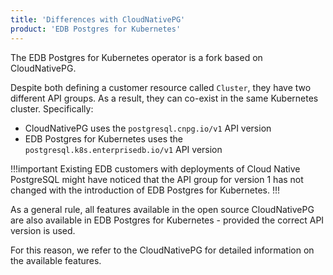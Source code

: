 ```yaml
---
title: 'Differences with CloudNativePG'
product: 'EDB Postgres for Kubernetes'
---
```


The EDB Postgres for Kubernetes operator is a fork based on CloudNativePG.

Despite both defining a customer resource called `Cluster`, they have two
different API groups. As a result, they can co-exist in the same Kubernetes
cluster. Specifically:

- CloudNativePG uses the `postgresql.cnpg.io/v1` API version
- EDB Postgres for Kubernetes uses the `postgresql.k8s.enterprisedb.io/v1` API version

!!!important
Existing EDB customers with deployments of Cloud Native PostgreSQL might have noticed that the API group for version 1 has not changed with the introduction of EDB Postgres for Kubernetes.
!!!

As a general rule, all features available in the open source CloudNativePG are
also available in EDB Postgres for Kubernetes - provided the correct API
version is used.

For this reason, we refer to the CloudNativePG for detailed information on the
available features.

